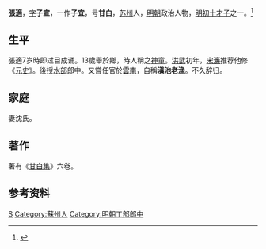 '''張適'''{{BD|1330年或1333年||1394年或1395年}}，[[表字|字]]'''子宣'''，一作'''子宜'''，号'''甘白'''，[[苏州|苏州]]人，[[明朝|明朝]]政治人物，[[明初十才子|明初十才子]]之一。<ref>{{Cite book|title=苏州历代人物大辞典|author=李峰, 汤钰林编著|publisher=上海辞书出版社|year=2016|isbn=|location=上海|pages=}}</ref>

== 生平 ==
張適7岁時即过目成诵。13歲舉於鄉，時人稱之[[神童|神童]]。[[洪武|洪武]]初年，[[宋濂|宋濂]]推荐他修《[[元史|元史]]》。後授[[水部|水部]]郎中。又嘗任官於[[雲南|雲南]]，自稱'''滇池老漁'''。不久辞归。

== 家庭 ==
妻沈氏。

== 著作 ==
著有《[[甘白集|甘白集]]》六卷。

== 参考资料 ==
{{reflist}}

{{北郭十友}}

{{Authority control}}
{{DEFAULTSORT:Zhang张}}
[[Category:張姓|S]]
[[Category:蘇州人|Category:蘇州人]]
[[Category:明朝工部郎中|Category:明朝工部郎中]]